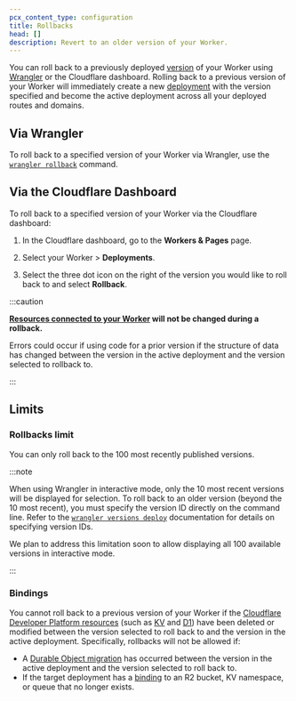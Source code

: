 ```yaml
---
pcx_content_type: configuration
title: Rollbacks
head: []
description: Revert to an older version of your Worker.
---
```


You can roll back to a previously deployed [version](/workers/configuration/versions-and-deployments/#versions) of your Worker using [Wrangler](/workers/wrangler/commands/#rollback) or the Cloudflare dashboard. Rolling back to a previous version of your Worker will immediately create a new [deployment](/workers/configuration/versions-and-deployments/#deployments) with the version specified and become the active deployment across all your deployed routes and domains.

## Via Wrangler

To roll back to a specified version of your Worker via Wrangler, use the [`wrangler rollback`](/workers/wrangler/commands/#rollback) command.

## Via the Cloudflare Dashboard

To roll back to a specified version of your Worker via the Cloudflare dashboard:
1. In the Cloudflare dashboard, go to the **Workers & Pages** page.

   <DashButton url="/?to=/:account/workers-and-pages" />

2. Select your Worker > **Deployments**.
3. Select the three dot icon on the right of the version you would like to roll back to and select **Rollback**.

:::caution

**[Resources connected to your Worker](/workers/runtime-apis/bindings/) will not be changed during a rollback.**

Errors could occur if using code for a prior version if the structure of data has changed between the version in the active deployment and the version selected to rollback to.

:::

## Limits

### Rollbacks limit

You can only roll back to the 100 most recently published versions.

:::note

When using Wrangler in interactive mode, only the 10 most recent versions will be displayed for selection. To roll back to an older version (beyond the 10 most recent), you must specify the version ID directly on the command line. Refer to the [`wrangler versions deploy`](/workers/wrangler/commands/#versions-deploy) documentation for details on specifying version IDs.

We plan to address this limitation soon to allow displaying all 100 available versions in interactive mode.

:::

### Bindings

You cannot roll back to a previous version of your Worker if the [Cloudflare Developer Platform resources](/workers/runtime-apis/bindings/) (such as [KV](/kv/) and [D1](/d1/)) have been deleted or modified between the version selected to roll back to and the version in the active deployment. Specifically, rollbacks will not be allowed if:

* A [Durable Object migration](/durable-objects/reference/durable-objects-migrations/) has occurred between the version in the active deployment and the version selected to roll back to.
* If the target deployment has a [binding](/workers/runtime-apis/bindings/) to an R2 bucket, KV namespace, or queue that no longer exists.
